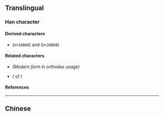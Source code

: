 {{also|倉|仓}}
{{character info/new}}
==Translingual==

===Han character===
{{Han char|rn=9|rad=人|as=04|sn=6|four=80711|canj=OSM|ids=⿱𠆢⿷匚一}}

====Derived characters====
* {{l|mul|[[𦭠]]}} (<code>U+26B60</code>) and {{l|mul|[[𦭫]]}} (<code>U+26B6B</code>)

====Related characters====
* {{l|mul|[[倉]]}} ''(Modern form in orthodox usage)''
* {{l|mul|[[仓]]}} ''({{w|Simplified Chinese|Simplified form}} of {{l|mul|倉}})''

====References====
{{Han ref|kx=0094.230|dkj=00415|dj=0200.140|hdz=10116.050|uh=4EFA}}

----

==Chinese==
{{zh-see|倉|a}}